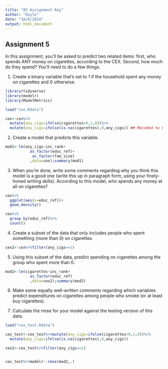 ```yaml
---
title: "05 Assignment Key"
author: "Doyle"
date: "10/8/2019"
output: html_document
---
```



Assignment 5
----------------

In this assignment, you'll be asked to predict two related items: first, who spends ANY money on cigarettes, according to the CEX. Second, how much do they spend? You'll need to do a few things.

1. Create a binary variable that's set to 1 if the household spent any money on cigarettes and 0 otherwise.

```r
library(tidyverse)
library(modelr)
library(ModelMetrics)

load("cex.Rdata")
```


```r
cex<-cex%>%
  mutate(any_cigs=ifelse(cigarettes>0,1,0))%>%
  mutate(any_cigs=ifelse(is.na(cigarettes),0,any_cigs)) ## Recoded to 0 because NA=no spending
```


2. Create a model that predicts this variable. 
```r
mod1<-lm(any_cigs~inc_rank+
           as_factor(educ_ref)+
            as_factor(fam_size)
           ,data=cex);summary(mod1)
```


3. When you're done, write some comments regarding why you think this model is a good one (write this up in paragraph form, using your finely-honed writing skills). According to this model, who spends any money at all on cigarettes?

```r
cex%>%
  ggplot(aes(x=educ_ref))+
  geom_density()

cex%>%
  group_by(educ_ref)%>%
  count()

```


4. Create a subset of the data that only includes people who spent something (more than 0) on cigarettes. 

```r
cex2<-cex%>%filter(any_cigs==1)
```


5. Using this subset of the data, predict spending on cigarettes among the group who spent more than 0. 

```r

mod2<-lm(cigarettes~inc_rank+
           as_factor(educ_ref)
           ,data=cex2);summary(mod2)

```


6. Make some equally well-written comments regarding which variables predict expenditures on cigarettes among people who smoke (or at least buy cigarettes). 

7. Calculate the rmse for your model against the testing version of this data. 

```r
load("cex_test.Rdata")

cex_test<-cex_test%>%mutate(any_cigs=ifelse(cigarettes>0,1,0))%>%
  mutate(any_cigs=ifelse(is.na(cigarettes),0,any_cigs))

cex2<-cex_test%>%filter(any_cigs==1)


cex_test%>%modelr::rmse(mod2,.)

```



